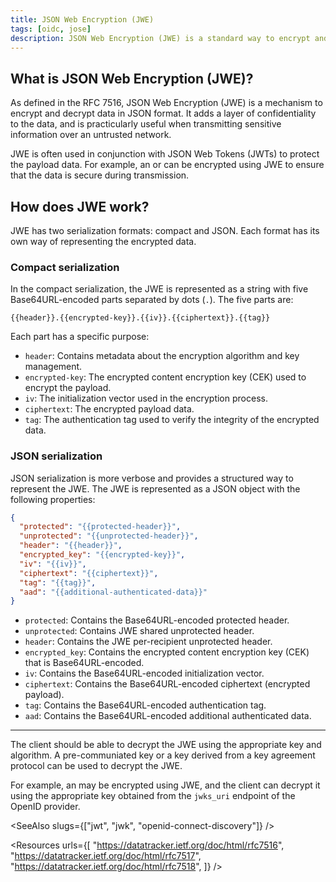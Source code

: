 ```yaml
---
title: JSON Web Encryption (JWE)
tags: [oidc, jose]
description: JSON Web Encryption (JWE) is a standard way to encrypt and decrypt data in JSON format. It is often used to protect sensitive information in transitting JSON Web Tokens (JWTs).
---
```


## What is JSON Web Encryption (JWE)?

As defined in the RFC 7516, JSON Web Encryption (JWE) is a mechanism to encrypt and decrypt data in JSON format. It adds a layer of confidentiality to the data, and is practicularly useful when transmitting sensitive information over an untrusted network.

JWE is often used in conjunction with <Ref slug="jwt">JSON Web Tokens (JWTs)</Ref> to protect the payload data. For example, an <Ref slug="id-token" /> or <Ref slug="access-token" /> can be encrypted using JWE to ensure that the data is secure during transmission.

## How does JWE work?

JWE has two serialization formats: compact and JSON. Each format has its own way of representing the encrypted data.

### Compact serialization

In the compact serialization, the JWE is represented as a string with five Base64URL-encoded parts separated by dots (`.`). The five parts are:

```
{{header}}.{{encrypted-key}}.{{iv}}.{{ciphertext}}.{{tag}}
```

Each part has a specific purpose:

- `header`: Contains metadata about the encryption algorithm and key management.
- `encrypted-key`: The encrypted content encryption key (CEK) used to encrypt the payload.
- `iv`: The initialization vector used in the encryption process.
- `ciphertext`: The encrypted payload data.
- `tag`: The authentication tag used to verify the integrity of the encrypted data.

### JSON serialization

JSON serialization is more verbose and provides a structured way to represent the JWE. The JWE is represented as a JSON object with the following properties:

```json
{
  "protected": "{{protected-header}}",
  "unprotected": "{{unprotected-header}}",
  "header": "{{header}}",
  "encrypted_key": "{{encrypted-key}}",
  "iv": "{{iv}}",
  "ciphertext": "{{ciphertext}}",
  "tag": "{{tag}}",
  "aad": "{{additional-authenticated-data}}"
}
```

- `protected`: Contains the Base64URL-encoded protected header.
- `unprotected`: Contains JWE shared unprotected header.
- `header`: Contains the JWE per-recipient unprotected header.
- `encrypted_key`: Contains the encrypted content encryption key (CEK) that is Base64URL-encoded.
- `iv`: Contains the Base64URL-encoded initialization vector.
- `ciphertext`: Contains the Base64URL-encoded ciphertext (encrypted payload).
- `tag`: Contains the Base64URL-encoded authentication tag.
- `aad`: Contains the Base64URL-encoded additional authenticated data.

---

The client should be able to decrypt the JWE using the appropriate key and algorithm. A pre-communiated key or a key derived from a key agreement protocol can be used to decrypt the JWE.

For example, an <Ref slug="id-token" /> may be encrypted using JWE, and the client can decrypt it using the appropriate key obtained from the `jwks_uri` endpoint of the OpenID provider.

<SeeAlso slugs={["jwt", "jwk", "openid-connect-discovery"]} />

<Resources
  urls={[
    "https://datatracker.ietf.org/doc/html/rfc7516",
    "https://datatracker.ietf.org/doc/html/rfc7517",
    "https://datatracker.ietf.org/doc/html/rfc7518",
  ]}
/>
